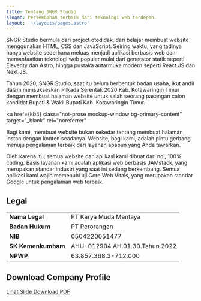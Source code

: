 ```yaml
---
title: Tentang SNGR Studio
slogan: Persembahan terbaik dari teknologi web terdepan.
layout: '~/layouts/pages.astro'
---
```



SNGR Studio bermula dari project otodidak, dari belajar membuat website
menggunakan HTML, CSS dan JavaScript. Seiring waktu, yang tadinya hanya
website sederhana meluas menjadi aplikasi berbasis web dan memanfaatkan
teknologi web populer mulai dari generator statik seperti Eleventy dan Astro,
hingga pustaka antarmuka modern seperti React.JS dan Next.JS.

Tahun 2020, SNGR Studio, saat itu belum berbentuk badan usaha, ikut andil
dalam mensukseskan Pilkada Serentak 2020 Kab. Kotawaringin Timur dengan
membuat halaman website untuk salah seorang pasangan calon kandidat Bupati
& Wakil Bupati Kab. Kotawaringin Timur.


<a
  href={kb4}
  class="not-prose mockup-window bg-primary-content"
  target="_blank"
  rel="noreferrer"
>
  <Screenshot
    url={kb4}
    alt="Website calon kandidat Bupati & Wakil Bupati Kab. Kotawaringin Timur"
    client:visible
  />
</a>

Bagi kami, membuat website bukan sekedar tentang membuat halaman instan
dengan konten seadanya. Website, bagi kami, adalah pintu gerbang menuju
pengalaman terbaik dari layanan apapun yang Anda tawarkan.

Oleh karena itu, semua website dan aplikasi kami dibuat dari nol, 100% coding.
Basis layanan kami adalah aplikasi web berbasis JAMstack, yang merupakan
standar industri yang saat ini sedang berkembang. Semua aplikasi kami wajib
memenuhi uji Core Web Vitals, yang merupakan standar Google untuk
pengalaman web terbaik.

## Legal

|                    |                                |
| ------------------ | ------------------------------ |
| **Nama Legal**     | PT Karya Muda Mentaya          |
| **Badan Hukum**    | PT Perorangan                  |
| **NIB**            | 0504220051477                  |
| **SK Kemenkumham** | AHU-012904.AH.01.30.Tahun 2022 |
| **NPWP**           | 63.857.368.3-712.000           |

## Download Company Profile

<div class="not-prose grid grid-cols-1 md:grid-cols-2 gap-2 justify-center">
  <a href="/about/slide" class="btn btn-primary" target="_blank">
    Lihat Slide
  </a>
  <a href="/about/pdf" class="btn btn-primary" target="_blank">
    Download PDF
  </a>
</div>
